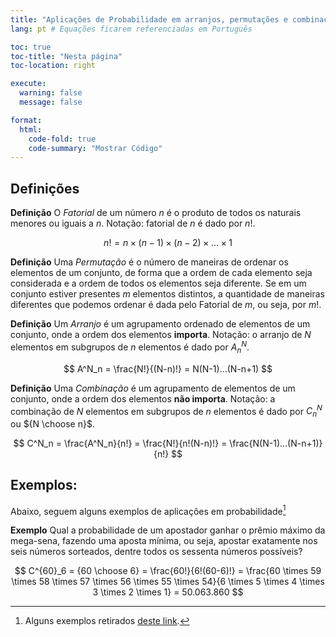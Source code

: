 ```yaml
---
title: "Aplicações de Probabilidade em arranjos, permutações e combinações"
lang: pt # Equações ficarem referenciadas em Português

toc: true
toc-title: "Nesta página"
toc-location: right

execute: 
  warning: false
  message: false

format:
  html:
    code-fold: true
    code-summary: "Mostrar Código"
---
```


## Definições

**Definição** O *Fatorial* de um número $n$ é o produto de todos os naturais menores ou iguais a $n$. Notação: fatorial de $n$ é dado por $n!$.

$$
n! = n\times(n-1)\times(n-2)\times ... \times 1
$$

**Definição** Uma *Permutação* é o número de maneiras de ordenar os elementos de um conjunto, de forma que a ordem de cada elemento seja considerada e a ordem de todos os elementos seja diferente. Se em um conjunto estiver presentes $m$ elementos distintos, a quantidade de maneiras diferentes que podemos ordenar é dada pelo Fatorial de $m$, ou seja, por $m!$.

**Definição** Um *Arranjo* é um agrupamento ordenado de elementos de um conjunto, onde a ordem dos elementos **importa**. Notação: o arranjo de $N$ elementos em subgrupos de $n$ elementos é dado por $A^N_n$.

$$
A^N_n = \frac{N!}{(N-n)!} = N(N-1)...(N-n+1)
$$

**Definição** Uma *Combinação* é um agrupamento de elementos de um conjunto, onde a ordem dos elementos **não importa**. Notação: a combinação de $N$ elementos em subgrupos de $n$ elementos é dado por $C^N_n$ ou ${N \choose n}$.

$$
C^N_n = \frac{A^N_n}{n!} = \frac{N!}{n!(N-n)!} = \frac{N(N-1)...(N-n+1)}{n!}
$$


## Exemplos:

Abaixo, seguem alguns exemplos de aplicações em probabilidade^[Alguns exemplos retirados [deste link](https://www.todamateria.com.br/analise-combinatoria/).]

**Exemplo** Qual a probabilidade de um apostador ganhar o prêmio máximo da mega-sena, fazendo uma aposta mínima, ou seja, apostar exatamente nos seis números sorteados, dentre todos os sessenta números possíveis?

$$
C^{60}_6 = {60 \choose 6} = \frac{60!}{6!(60-6)!} = \frac{60 \times 59  \times 58  \times 57  \times 56  \times 55  \times 54}{6 \times 5 \times 4 \times 3 \times 2 \times 1} = 50.063.860
$$


